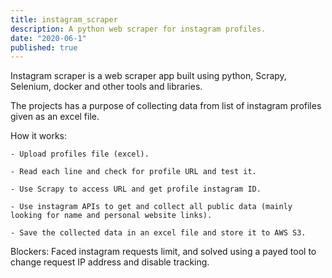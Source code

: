 ```yaml
---
title: instagram_scraper
description: A python web scraper for instagram profiles.
date: "2020-06-1"
published: true
---
```


Instagram scraper is a web scraper app built using python, Scrapy, Selenium, docker and other tools and libraries.

The projects has a purpose of collecting data from list of instagram profiles given as an excel file.

How it works:

    - Upload profiles file (excel).

    - Read each line and check for profile URL and test it.

    - Use Scrapy to access URL and get profile instagram ID.

    - Use instagram APIs to get and collect all public data (mainly looking for name and personal website links).

    - Save the collected data in an excel file and store it to AWS S3.

Blockers:
Faced instagram requests limit, and solved using a payed tool to change request IP address and disable tracking.
